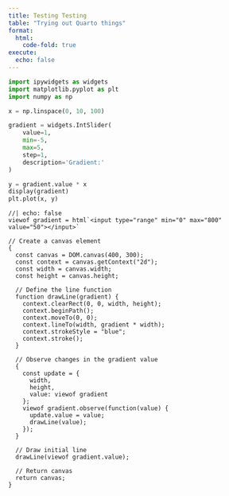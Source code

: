 ---
title: Testing Testing
table: "Trying out Quarto things"
format:
  html:
    code-fold: true
execute:
  echo: false
---

```{python}
import ipywidgets as widgets
import matplotlib.pyplot as plt
import numpy as np

x = np.linspace(0, 10, 100)

gradient = widgets.IntSlider(
    value=1,
    min=-5,
    max=5,
    step=1,
    description='Gradient:'
)

y = gradient.value * x
display(gradient)
plt.plot(x, y)

```

```{ojs}

//| echo: false
viewof gradient = html`<input type="range" min="0" max="800" value="50"></input>`

// Create a canvas element
{
  const canvas = DOM.canvas(400, 300);
  const context = canvas.getContext("2d");
  const width = canvas.width;
  const height = canvas.height;

  // Define the line function
  function drawLine(gradient) {
    context.clearRect(0, 0, width, height);
    context.beginPath();
    context.moveTo(0, 0);
    context.lineTo(width, gradient * width);
    context.strokeStyle = "blue";
    context.stroke();
  }

  // Observe changes in the gradient value
  {
    const update = {
      width,
      height,
      value: viewof gradient
    };
    viewof gradient.observe(function(value) {
      update.value = value;
      drawLine(value);
    });
  }

  // Draw initial line
  drawLine(viewof gradient.value);

  // Return canvas
  return canvas;
}
```
